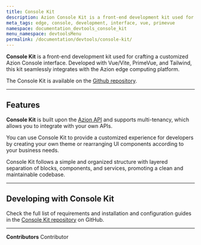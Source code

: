 ```yaml
---
title: Console Kit
description: Azion Console Kit is a front-end development kit used for crafting a customized Azion Console interface. Developed with Vue/Vite, PrimeVue, and Tailwind, this kit is integrated with the Azion edge computing platform.
meta_tags: edge, console, development, interface, vue, primevue
namespace: documentation_devtools_console_kit
menu_namespace: devtoolsMenu
permalink: /documentation/devtools/console-kit/
---
```


**Console Kit** is a front-end development kit used for crafting a customized Azion Console interface. Developed with Vue/Vite, PrimeVue, and Tailwind, this kit seamlessly integrates with the Azion edge computing platform. 

The Console Kit is available on the [Github repository](https://github.com/aziontech/azion-console-kit).

---

## Features

**Console Kit** is built upon the [Azion API](https://api.azion.com/) and supports multi-tenancy, which allows you to integrate with your own APIs. 

You can use Console Kit to provide a customized experience for developers by creating your own theme or rearranging UI components according to your business needs. 

Console Kit follows a simple and organized structure with layered separation of blocks, components, and services, promoting a clean and maintainable codebase.

---

## Developing with Console Kit

Check the full list of requirements and installation and configuration guides in the [Console Kit repository](https://github.com/aziontech/azion-console-kit?tab=readme-ov-file#requirements) on GitHub.

---


**Contributors** <ContributorList>Contributor</ContributorList>
